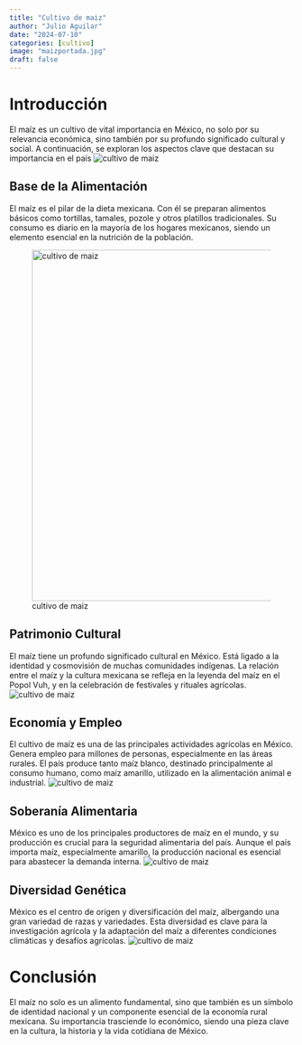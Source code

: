 ---
title: "Cultivo de maiz"
author: "Julio Aguilar"
date: "2024-07-10"
categories: [cultivo]
image: "maizportada.jpg"
draft: false 
---

# Introducción

El maíz es un cultivo de vital importancia en México, no solo por su relevancia económica, sino también por su profundo significado cultural y social. A continuación, se exploran los aspectos clave que destacan su importancia en el país ![cultivo de maiz](maiz1.jpg)

## Base de la Alimentación

El maíz es el pilar de la dieta mexicana. Con él se preparan alimentos básicos como tortillas, tamales, pozole y otros platillos tradicionales. Su consumo es diario en la mayoría de los hogares mexicanos, siendo un elemento esencial en la nutrición de la población.

![cultivo de maiz](maiz2.jfif){width="622"}

## Patrimonio Cultural

El maíz tiene un profundo significado cultural en México. Está ligado a la identidad y cosmovisión de muchas comunidades indígenas. La relación entre el maíz y la cultura mexicana se refleja en la leyenda del maíz en el Popol Vuh, y en la celebración de festivales y rituales agrícolas. ![cultivo de maiz](maiz3.jfif)

## Economía y Empleo

El cultivo de maíz es una de las principales actividades agrícolas en México. Genera empleo para millones de personas, especialmente en las áreas rurales. El país produce tanto maíz blanco, destinado principalmente al consumo humano, como maíz amarillo, utilizado en la alimentación animal e industrial. ![cultivo de maiz](maiz5.jpg)

## Soberanía Alimentaria

México es uno de los principales productores de maíz en el mundo, y su producción es crucial para la seguridad alimentaria del país. Aunque el país importa maíz, especialmente amarillo, la producción nacional es esencial para abastecer la demanda interna. ![cultivo de maiz](maiz4.jfif)

## Diversidad Genética

México es el centro de origen y diversificación del maíz, albergando una gran variedad de razas y variedades. Esta diversidad es clave para la investigación agrícola y la adaptación del maíz a diferentes condiciones climáticas y desafíos agrícolas. ![cultivo de maiz](maiz6.jpg)

# Conclusión

El maíz no solo es un alimento fundamental, sino que también es un símbolo de identidad nacional y un componente esencial de la economía rural mexicana. Su importancia trasciende lo económico, siendo una pieza clave en la cultura, la historia y la vida cotidiana de México.
